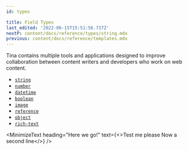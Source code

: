 ```yaml
---
id: types

title: Field Types
last_edited: '2022-06-15T15:51:56.737Z'
nextP: content/docs/reference/types/string.mdx
previous: content/docs/reference/templates.mdx
---
```


Tina contains multiple tools and applications designed to improve collaboration between content writers and developers who work on web content.

- [`string`](/docs/reference/types/string/)
- [`number`](/docs/reference/types/number/)
- [`datetime`](/docs/reference/types/datetime/)
- [`boolean`](/docs/reference/types/boolean/)
- [`image`](/docs/reference/types/image/)
- [`reference`](/docs/reference/types/reference/)
- [`object`](/docs/reference/types/object/)
- [`rich-text`](/docs/reference/types/rich-text/)

<MinimizeText
  heading="Here we go!"
  text={<>Test me please Now a second line</>}
/>

